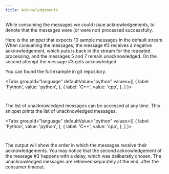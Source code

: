 ```yaml
---
title: Acknowledgements
---
```




While consuming the messages we could issue acknowledgements, to denote that the messages were (or were not) processed successfully.

Here is the snippet that expects 10 sample messages in the default stream. When consuming the messages, the message #3 receives a negative acknowledgement, which puts is back in the stream for the repeated processing, and the messages 5 and 7 remain unacknowledged. On the second attempt the message #3 gets acknowledged.

You can found the full example in git repository.

<Tabs
  groupId="language"
  defaultValue="python"
  values={[
    { label: 'Python', value: 'python', },
    { label: 'C++', value: 'cpp', },
  ]
}>
<TabItem value="python">

```python content="./examples/python/acknowledgements.py" snippetTag="consume"
```

</TabItem>

<TabItem value="cpp">

```cpp content="./examples/cpp/acknowledgements.cpp" snippetTag="consume"
```

</TabItem>
</Tabs>

The list of unacknowledged messages can be accessed at any time. This snippet prints the list of unacknowledged messages.

<Tabs
  groupId="language"
  defaultValue="python"
  values={[
    { label: 'Python', value: 'python', },
    { label: 'C++', value: 'cpp', },
  ]
}>
<TabItem value="python">

```python content="./examples/python/acknowledgements.py" snippetTag="print"
```

</TabItem>

<TabItem value="cpp">

```cpp content="./examples/cpp/acknowledgements.cpp" snippetTag="print"
```

</TabItem>
</Tabs>

The output will show the order in which the messages receive their acknowledgements. You may notice that the second acknowledgement of the message #3 happens with a delay, which was deliberatly chosen. The unacknowledged messages are retrieved separately at the end, after the consumer timeout.
